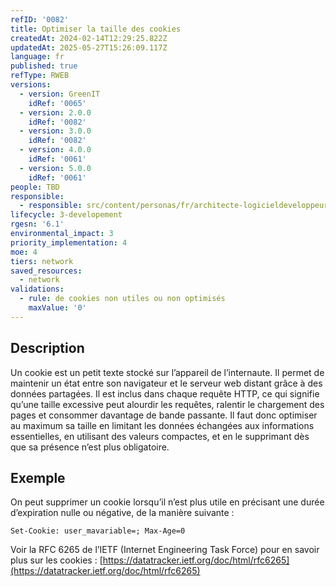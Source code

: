 ```yaml
---
refID: '0082'
title: Optimiser la taille des cookies
createdAt: 2024-02-14T12:29:25.822Z
updatedAt: 2025-05-27T15:26:09.117Z
language: fr
published: true
refType: RWEB
versions:
  - version: GreenIT
    idRef: '0065'
  - version: 2.0.0
    idRef: '0082'
  - version: 3.0.0
    idRef: '0082'
  - version: 4.0.0
    idRef: '0061'
  - version: 5.0.0
    idRef: '0061'
people: TBD
responsible:
  - responsible: src/content/personas/fr/architecte-logicieldeveloppeur.mdx
lifecycle: 3-developement
rgesn: '6.1'
environmental_impact: 3
priority_implementation: 4
moe: 4
tiers: network
saved_resources:
  - network
validations:
  - rule: de cookies non utiles ou non optimisés
    maxValue: '0'
---
```


## Description

Un cookie est un petit texte stocké sur l’appareil de l’internaute. Il permet de maintenir un état entre son navigateur et le serveur web distant grâce à des données partagées. Il est inclus dans chaque requête HTTP, ce qui signifie qu’une taille excessive peut alourdir les requêtes, ralentir le chargement des pages et consommer davantage de bande passante. Il faut donc optimiser au maximum sa taille en limitant les données échangées aux informations essentielles, en utilisant des valeurs compactes, et en le supprimant dès que sa présence n’est plus obligatoire.

## Exemple

On peut supprimer un cookie lorsqu’il n’est plus utile en précisant une durée d’expiration nulle ou négative, de la manière suivante :

```
Set-Cookie: user_mavariable=; Max-Age=0
```

Voir la RFC 6265 de l’IETF (Internet Engineering Task Force) pour en savoir plus sur les cookies :
[https://datatracker.ietf.org/doc/html/rfc6265](https://datatracker.ietf.org/doc/html/rfc6265)
